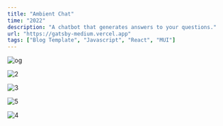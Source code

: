 ```yaml
---
title: "Ambient Chat"
time: "2022"
description: "A chatbot that generates answers to your questions."
url: "https://gatsby-medium.vercel.app"
tags: ["Blog Template", "Javascript", "React", "MUI"]
---
```


<Image src="/projects/medium/og.png" alt="og" width={2267} height={1280} />

<Image
  src="/projects/medium/phones.png"
  alt="2"
  width={3062}
  height={2042}
  caption="Mobile view, featuring detail view of a blog post, list view of blog posts, a seamless contact form, and a page to showcase gear with affiliate links."
/>

<Image
  src="/projects/medium/tablet.png"
  alt="3"
  width={2267}
  height={1280}
  caption="Blog post's transform responsively to fit the screen. Sidebars for navigation and meta data are then shown."
/>

<Image
  src="/projects/medium/dark computer.png"
  alt="5"
  width={5412}
  height={3246}
  caption="Application uses preferred system theme."
/>

<Image
  src="/projects/medium/light computer.png"
  alt="4"
  width={5412}
  height={3246}
  caption="Or can be manually set to light or dark mode."
/>
